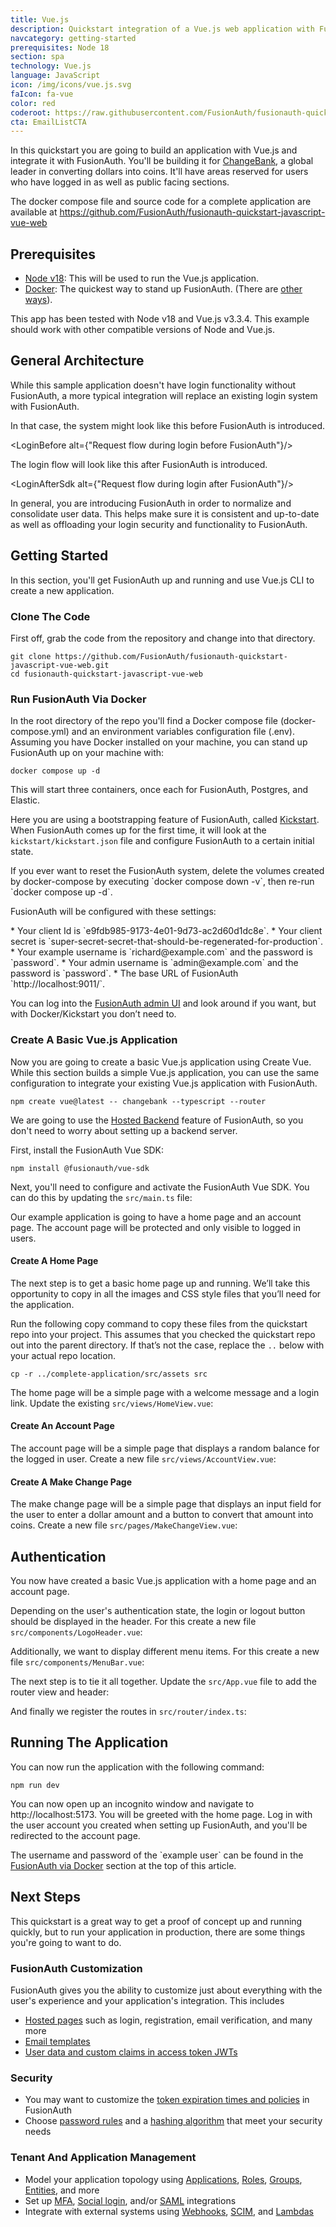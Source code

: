 ```yaml
---
title: Vue.js
description: Quickstart integration of a Vue.js web application with FusionAuth
navcategory: getting-started
prerequisites: Node 18
section: spa
technology: Vue.js
language: JavaScript
icon: /img/icons/vue.js.svg
faIcon: fa-vue
color: red
coderoot: https://raw.githubusercontent.com/FusionAuth/fusionauth-quickstart-javascript-vue-web/main
cta: EmailListCTA
---
```



In this quickstart you are going to build an application with Vue.js and integrate it with FusionAuth.
You'll be building it for [ChangeBank](https://www.youtube.com/watch?v=pkH-kD73QUM), a global leader in converting dollars into coins.
It'll have areas reserved for users who have logged in as well as public facing sections.

The docker compose file and source code for a complete application are available at
https://github.com/FusionAuth/fusionauth-quickstart-javascript-vue-web

## Prerequisites
* [Node v18](https://nodejs.org/en): This will be used to run the Vue.js application.
* [Docker](https://www.docker.com): The quickest way to stand up FusionAuth. (There are [other ways](/docs/v1/tech/installation-guide/)).

This app has been tested with Node v18 and Vue.js v3.3.4. This example should work with other compatible versions of Node and Vue.js.

## General Architecture

While this sample application doesn't have login functionality without FusionAuth, a more typical integration will replace an existing login system with FusionAuth.

In that case, the system might look like this before FusionAuth is introduced.

<LoginBefore alt={"Request flow during login before FusionAuth"}/>

The login flow will look like this after FusionAuth is introduced.

<LoginAfterSdk alt={"Request flow during login after FusionAuth"}/>

In general, you are introducing FusionAuth in order to normalize and consolidate user data. This helps make sure it is consistent and up-to-date as well as offloading your login security and functionality to FusionAuth.

## Getting Started

In this section, you'll get FusionAuth up and running and use Vue.js CLI to create a new application.

### Clone The Code
First off, grab the code from the repository and change into that directory.

```shell
git clone https://github.com/FusionAuth/fusionauth-quickstart-javascript-vue-web.git
cd fusionauth-quickstart-javascript-vue-web
```

### Run FusionAuth Via Docker
In the root directory of the repo you'll find a Docker compose file (docker-compose.yml) and an environment
variables configuration file (.env). Assuming you have Docker installed on your machine, you can stand up
FusionAuth up on your machine with:

```shell
docker compose up -d
```

This will start three containers, once each for FusionAuth, Postgres, and Elastic.

Here you are using a bootstrapping feature of FusionAuth, called [Kickstart](/docs/v1/tech/installation-guide/kickstart).
When FusionAuth comes up for the first time, it will look at the `kickstart/kickstart.json` file and
configure FusionAuth to a certain initial state.

<Aside type="note">
    If you ever want to reset the FusionAuth system, delete the volumes created by docker-compose by
    executing `docker compose down -v`, then re-run `docker compose up -d`.
</Aside>

<p id="fusionauthconfig">FusionAuth will be configured with these settings:</p>
* Your client Id is `e9fdb985-9173-4e01-9d73-ac2d60d1dc8e`.
* Your client secret is `super-secret-secret-that-should-be-regenerated-for-production`.
* Your example username is `richard@example.com` and the password is `password`.
* Your admin username is `admin@example.com` and the password is `password`.
* The base URL of FusionAuth `http://localhost:9011/`.

You can log into the [FusionAuth admin UI](http://localhost:9011/admin) and look around if you want, but with Docker/Kickstart you don’t need to.

### Create A Basic Vue.js Application

Now you are going to create a basic Vue.js application using Create Vue. While this section builds a simple Vue.js application, you can use the same configuration to integrate your existing Vue.js application with FusionAuth.

```shell
npm create vue@latest -- changebank --typescript --router
```

We are going to use the [Hosted Backend](/docs/v1/tech/apis/hosted-backend) feature of FusionAuth, so you don't need to worry about setting up a backend server.

First, install the FusionAuth Vue SDK:

```shell
npm install @fusionauth/vue-sdk
```

Next, you'll need to configure and activate the FusionAuth Vue SDK. You can do this by updating the `src/main.ts` file:

<RemoteCode url="https://raw.githubusercontent.com/sonderformat-llc/fusionauth-quickstart-javascript-vue-web/main/complete-application/src/main.ts"
            lang="typescript"/>

Our example application is going to have a home page and an account page. The account page will be protected and only visible to logged in users.

#### Create A Home Page

The next step is to get a basic home page up and running. We’ll take this opportunity to copy in all the images and CSS style files that you’ll need for the application.

Run the following copy command to copy these files from the quickstart repo into your project. This assumes that you checked the quickstart repo out into the parent directory. If that’s not the case, replace the `..` below with your actual repo location.

```shell
cp -r ../complete-application/src/assets src
```

The home page will be a simple page with a welcome message and a login link. Update the existing `src/views/HomeView.vue`:

<RemoteCode url="https://raw.githubusercontent.com/sonderformat-llc/fusionauth-quickstart-javascript-vue-web/main/complete-application/src/views/HomeView.vue"
            lang="vue"/>

#### Create An Account Page

The account page will be a simple page that displays a random balance for the logged in user. Create a new file `src/views/AccountView.vue`:

<RemoteCode url="https://raw.githubusercontent.com/sonderformat-llc/fusionauth-quickstart-javascript-vue-web/main/complete-application/src/views/AccountView.vue"
            lang="vue"/>

#### Create A Make Change Page

The make change page will be a simple page that displays an input field for the user to enter a dollar amount and a button to convert that amount into coins. Create a new file `src/pages/MakeChangeView.vue`:

<RemoteCode url="https://raw.githubusercontent.com/sonderformat-llc/fusionauth-quickstart-javascript-vue-web/main/complete-application/src/views/MakeChangeView.vue"
            lang="vue"/>

## Authentication

You now have created a basic Vue.js application with a home page and an account page.

Depending on the user's authentication state, the login or logout button should be displayed in the header. For this create a new file `src/components/LogoHeader.vue`:

<RemoteCode url="https://raw.githubusercontent.com/sonderformat-llc/fusionauth-quickstart-javascript-vue-web/main/complete-application/src/components/LogoHeader.vue"
            lang="vue"/>

Additionally, we want to display different menu items. For this create a new file `src/components/MenuBar.vue`:

<RemoteCode url="https://raw.githubusercontent.com/sonderformat-llc/fusionauth-quickstart-javascript-vue-web/main/complete-application/src/components/MenuBar.vue"
            lang="jsx"/>

The next step is to tie it all together. Update the `src/App.vue` file to add the router view and header:

<RemoteCode url="https://raw.githubusercontent.com/sonderformat-llc/fusionauth-quickstart-javascript-vue-web/main/complete-application/src/App.vue"
            lang="vue"/>

And finally we register the routes in `src/router/index.ts`:

<RemoteCode url="https://raw.githubusercontent.com/sonderformat-llc/fusionauth-quickstart-javascript-vue-web/main/complete-application/src/router/index.ts"
            lang="typescript"/>

## Running The Application

You can now run the application with the following command:

```shell
npm run dev
```

You can now open up an incognito window and navigate to http://localhost:5173. You will be greeted with the home page. Log in with the user account you created when setting up FusionAuth, and you'll be redirected to the account page.

<Aside type="note">
    The username and password of the `example user` can be found in the <a href="#fusionauthconfig">FusionAuth via Docker</a> section at the top of this article.
</Aside>

## Next Steps
This quickstart is a great way to get a proof of concept up and running quickly, but to run your application in production, there are some things you're going to want to do.

### FusionAuth Customization
FusionAuth gives you the ability to customize just about everything with the user's experience and your application's integration. This includes
* [Hosted pages](/docs/v1/tech/themes/) such as login, registration, email verification, and many more
* [Email templates](/docs/v1/tech/email-templates/email-templates)
* [User data and custom claims in access token JWTs](/articles/tokens/jwt-components-explained)

### Security
* You may want to customize the [token expiration times and policies](/docs/v1/tech/oauth/#configure-application-oauth-settings) in FusionAuth
* Choose [password rules](/docs/v1/tech/core-concepts/tenants#password) and a [hashing algorithm](/docs/v1/tech/reference/password-hashes) that meet your security needs

### Tenant And Application Management
* Model your application topology using [Applications](/docs/v1/tech/core-concepts/applications), [Roles](/docs/v1/tech/core-concepts/roles), [Groups](/docs/v1/tech/core-concepts/groups), [Entities](/docs/v1/tech/core-concepts/groups), and more
* Set up [MFA](/docs/v1/tech/guides/multi-factor-authentication), [Social login](/docs/v1/tech/identity-providers/), and/or [SAML](/docs/v1/tech/identity-providers/samlv2/) integrations
* Integrate with external systems using [Webhooks](/docs/v1/tech/events-webhooks/), [SCIM](/docs/v1/tech/core-concepts/scim), and [Lambdas](/docs/v1/tech/lambdas/)

